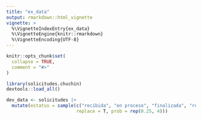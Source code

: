 ```yaml
---
title: "ex_data"
output: rmarkdown::html_vignette
vignette: >
  %\VignetteIndexEntry{ex_data}
  %\VignetteEngine{knitr::rmarkdown}
  %\VignetteEncoding{UTF-8}
---
```


```r
knitr::opts_chunk$set(
  collapse = TRUE,
  comment = "#>"
)
```

```r
library(solicitudes.chuchin)
devtools::load_all()
```

```r
dev_data <- solicitudes |> 
  mutate(estatus = sample(c("recibida", "en proceso", "finalizada", "rechazada"), nrow(solicitudes),
                          replace = T, prob = rep(0.25, 4)))
         
```
